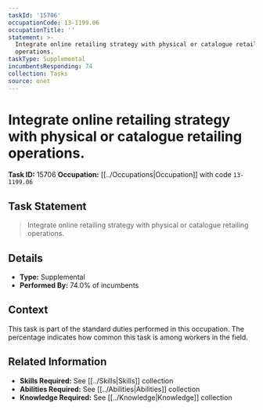 ```yaml
---
taskId: '15706'
occupationCode: 13-1199.06
occupationTitle: ''
statement: >-
  Integrate online retailing strategy with physical or catalogue retailing
  operations.
taskType: Supplemental
incumbentsResponding: 74
collection: Tasks
source: onet
---
```

# Integrate online retailing strategy with physical or catalogue retailing operations.

**Task ID:** 15706
**Occupation:** [[../Occupations|Occupation]] with code `13-1199.06`

## Task Statement

> Integrate online retailing strategy with physical or catalogue retailing operations.

## Details

- **Type:** Supplemental
- **Performed By:** 74.0% of incumbents

## Context

This task is part of the standard duties performed in this occupation. The percentage indicates how common this task is among workers in the field.

## Related Information

- **Skills Required:** See [[../Skills|Skills]] collection
- **Abilities Required:** See [[../Abilities|Abilities]] collection
- **Knowledge Required:** See [[../Knowledge|Knowledge]] collection
